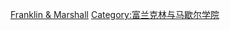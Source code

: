 {{Commonscat|Alumni of Franklin & Marshall College}}
{{catmore|富兰克林·马歇尔学院}}

[[Category:宾夕法尼亚州各高校校友‎|Franklin & Marshall]]
[[Category:富兰克林与马歇尔学院|Category:富兰克林与马歇尔学院]]